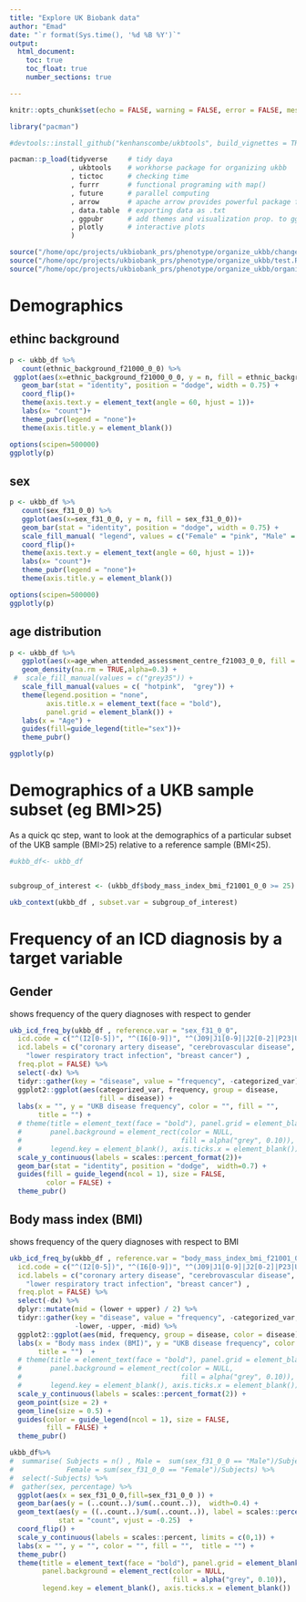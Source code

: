 ```yaml
---
title: "Explore UK Biobank data"
author: "Emad"
date: "`r format(Sys.time(), '%d %B %Y')`"
output:
  html_document: 
    toc: true
    toc_float: true
    number_sections: true

---
```


```r
knitr::opts_chunk$set(echo = FALSE, warning = FALSE, error = FALSE, message = FALSE, options(digits = 3), comment = NA)

library("pacman")

#devtools::install_github("kenhanscombe/ukbtools", build_vignettes = TRUE, dependencies = TRUE, force = TRUE)

pacman::p_load(tidyverse     # tidy daya
               , ukbtools    # workhorse package for organizing ukbb
               , tictoc      # checking time 
               , furrr       # functional programing with map()
               , future      # parallel computing
               , arrow       # apache arrow provides powerful package for sharing data
               , data.table  # exporting data as .txt
               , ggpubr      # add themes and visualization prop. to ggplot
               , plotly      # interactive plots
               )  
```

```r
source("/home/opc/projects/ukbiobank_prs/phenotype/organize_ukbb/change_me.R")
source("/home/opc/projects/ukbiobank_prs/phenotype/organize_ukbb/test.R")
source("/home/opc/projects/ukbiobank_prs/phenotype/organize_ukbb/organize_ukbb.R")
```
# Demographics {.tabset}

## ethinc background

```r
p <- ukbb_df %>% 
   count(ethnic_background_f21000_0_0) %>% 
 ggplot(aes(x=ethnic_background_f21000_0_0, y = n, fill = ethnic_background_f21000_0_0))+
   geom_bar(stat = "identity", position = "dodge", width = 0.75) +
   coord_flip()+
   theme(axis.text.y = element_text(angle = 60, hjust = 1))+
   labs(x= "count")+
   theme_pubr(legend = "none")+
   theme(axis.title.y = element_blank())

options(scipen=500000)
ggplotly(p)
```

## sex

```r

p <- ukbb_df %>% 
   count(sex_f31_0_0) %>% 
   ggplot(aes(x=sex_f31_0_0, y = n, fill = sex_f31_0_0))+
   geom_bar(stat = "identity", position = "dodge", width = 0.75) +
   scale_fill_manual( "legend", values = c("Female" = "pink", "Male" = "grey"))+
   coord_flip()+
   theme(axis.text.y = element_text(angle = 60, hjust = 1))+
   labs(x= "count")+
   theme_pubr(legend = "none")+
   theme(axis.title.y = element_blank())

options(scipen=500000)
ggplotly(p)


```

## age distribution

```r
p <- ukbb_df %>% 
   ggplot(aes(x=age_when_attended_assessment_centre_f21003_0_0, fill = sex_f31_0_0)) + 
   geom_density(na.rm = TRUE,alpha=0.3) +
 #  scale_fill_manual(values = c("grey35")) +
   scale_fill_manual(values = c( "hotpink",  "grey")) +
   theme(legend.position = "none",
         axis.title.x = element_text(face = "bold"),
         panel.grid = element_blank()) +
   labs(x = "Age") +
   guides(fill=guide_legend(title="sex"))+
   theme_pubr()

ggplotly(p)
```


# Demographics of a UKB sample subset (eg BMI>25)

As a quick qc step, want to look at the demographics of a particular subset of the UKB sample (BMI>25) relative to a reference sample (BMI<25).

```r
#ukbb_df<- ukbb_df 


subgroup_of_interest <- (ukbb_df$body_mass_index_bmi_f21001_0_0 >= 25)

ukb_context(ukbb_df , subset.var = subgroup_of_interest)

```

# Frequency of an ICD diagnosis by a target variable

## Gender

shows frequency of the query diagnoses with respect to gender

```r

ukb_icd_freq_by(ukbb_df , reference.var = "sex_f31_0_0", 
  icd.code = c("^(I2[0-5])", "^(I6[0-9])", "^(J09|J1[0-9]|J2[0-2]|P23|U04)", "^(C50[0-9])"),
  icd.labels = c("coronary artery disease", "cerebrovascular disease",
    "lower respiratory tract infection", "breast cancer") ,
  freq.plot = FALSE) %>%
  select(-dx) %>%  
  tidyr::gather(key = "disease", value = "frequency", -categorized_var) %>% 
  ggplot2::ggplot(aes(categorized_var, frequency, group = disease,
                      fill = disease)) +
  labs(x = "", y = "UKB disease frequency", color = "", fill = "",
       title = "") +
  # theme(title = element_text(face = "bold"), panel.grid = element_blank(),
  #       panel.background = element_rect(color = NULL,
  #                                       fill = alpha("grey", 0.10)),
  #       legend.key = element_blank(), axis.ticks.x = element_blank()) +
  scale_y_continuous(labels = scales::percent_format(2))+
  geom_bar(stat = "identity", position = "dodge",  width=0.7) +
  guides(fill = guide_legend(ncol = 1), size = FALSE,
         color = FALSE) +
  theme_pubr()

```

## Body mass index (BMI)

shows frequency of the query diagnoses with respect to BMI

```r
ukb_icd_freq_by(ukbb_df , reference.var = "body_mass_index_bmi_f21001_0_0",
  icd.code = c("^(I2[0-5])", "^(I6[0-9])", "^(J09|J1[0-9]|J2[0-2]|P23|U04)", "^(C50[0-9])"),
  icd.labels = c("coronary artery disease", "cerebrovascular disease",
    "lower respiratory tract infection", "breast cancer") ,
  freq.plot = FALSE) %>% 
  select(-dx) %>% 
  dplyr::mutate(mid = (lower + upper) / 2) %>%
  tidyr::gather(key = "disease", value = "frequency", -categorized_var,
                -lower, -upper, -mid) %>%
  ggplot2::ggplot(aes(mid, frequency, group = disease, color = disease)) +
  labs(x = "Body mass index (BMI)", y = "UKB disease frequency", color = "", fill = "",
       title = "")  +
  # theme(title = element_text(face = "bold"), panel.grid = element_blank(),
  #       panel.background = element_rect(color = NULL,
  #                                       fill = alpha("grey", 0.10)),
  #       legend.key = element_blank(), axis.ticks.x = element_blank()) +
  scale_y_continuous(labels = scales::percent_format(2)) +
  geom_point(size = 2) +
  geom_line(size = 0.5) +
  guides(color = guide_legend(ncol = 1), size = FALSE,
         fill = FALSE) +
  theme_pubr()

```


```r
ukbb_df%>% 
#  summarise( Subjects = n() , Male =  sum(sex_f31_0_0 == "Male")/Subjects , 
#             Female = sum(sex_f31_0_0 == "Female")/Subjects) %>%
#  select(-Subjects) %>% 
#  gather(sex, percentage) %>% 
  ggplot(aes(x = sex_f31_0_0,fill=sex_f31_0_0 )) +
  geom_bar(aes(y = (..count..)/sum(..count..)),  width=0.4) +
  geom_text(aes(y = ((..count..)/sum(..count..)), label = scales::percent((..count..)/sum(..count..))),
            stat = "count", vjust = -0.25)  +
  coord_flip() +
  scale_y_continuous(labels = scales::percent, limits = c(0,1)) +
  labs(x = "", y = "", color = "", fill = "",  title = "") +
  theme_pubr()
  theme(title = element_text(face = "bold"), panel.grid = element_blank(),
        panel.background = element_rect(color = NULL,
                                        fill = alpha("grey", 0.10)),
        legend.key = element_blank(), axis.ticks.x = element_blank()) 

```


